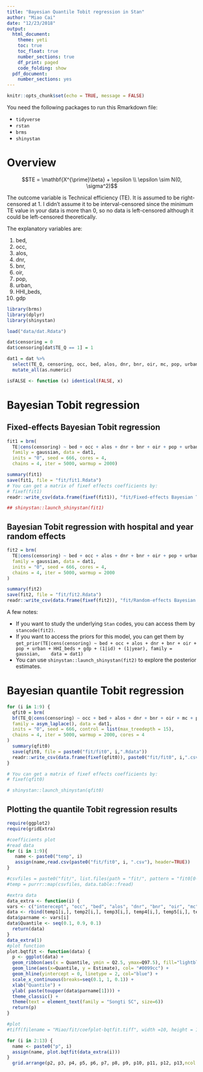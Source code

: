```yaml
---
title: "Bayesian Quantile Tobit regression in Stan"
author: "Miao Cai"
date: "12/23/2018"
output:
  html_document:
    theme: yeti
    toc: true
    toc_float: true
    number_sections: true
    df_print: paged
    code_folding: show
  pdf_document:
    number_sections: yes
---
```


```r
knitr::opts_chunk$set(echo = TRUE, message = FALSE)
```

You need the following packages to run this Rmarkdown file:

- `tidyverse`
- `rstan`
- `brms`
- `shinystan`

# Overview

$$TE = \mathbf{X^{\prime}\beta} + \epsilon \\
\epsilon \sim N(0, \sigma^2)$$

The outcome variable is Technical efficiency (TE). It is assumed to be right-censored at 1. I didn't assume it to be interval-censored since the minimum TE value in your data is more than 0, so no data is left-censored although it could be left-censored theoretically.

The explanatory variables are:

1. bed, 
2. occ, 
3. alos, 
4. dnr, 
5. bnr, 
6. oir, 
7. pop, 
8. urban, 
9. HHI_beds, 
10. gdp

```r
library(brms)
library(dplyr)
library(shinystan)

load("data/dat.Rdata")

dat$censoring = 0
dat$censoring[dat$TE_Q == 1] = 1

dat1 = dat %>% 
  select(TE_Q, censoring, occ, bed, alos, dnr, bnr, oir, mc, pop, urban, gdp, bed1000, HHI_beds, year, id) %>% 
  mutate_all(as.numeric)

isFALSE <- function (x) identical(FALSE, x)
```

# Bayesian Tobit regression

## Fixed-effects Bayesian Tobit regression

```r
fit1 = brm(
  TE|cens(censoring) ~ bed + occ + alos + dnr + bnr + oir + pop + urban + HHI_beds + gdp, 
  family = gaussian, data = dat1, 
  inits = "0", seed = 666, cores = 4,
  chains = 4, iter = 5000, warmup = 2000)

summary(fit1)
save(fit1, file = "fit/fit1.Rdata")
# You can get a matrix of fixef effects coefficients by: 
# fixef(fit1)
readr::write_csv(data.frame(fixef(fit1)), "fit/Fixed-effects Bayesian Tobit regression.csv")

## shinystan::launch_shinystan(fit1)
```

## Bayesian Tobit regression with hospital and year random effects

```r
fit2 = brm(
  TE|cens(censoring) ~ bed + occ + alos + dnr + bnr + oir + pop + urban + HHI_beds + gdp + (1|id) + (1|year), 
  family = gaussian, data = dat1, 
  inits = "0", seed = 666, cores = 4,
  chains = 4, iter = 5000, warmup = 2000
)

summary(fit2)
save(fit2, file = "fit/fit2.Rdata")
readr::write_csv(data.frame(fixef(fit2)), "fit/Random-effects Bayesian Tobit .csv")
```




A few notes:

- If you want to study the underlying `Stan` codes, you can access them by `stancode(fit2)`.
- If you want to access the priors for this model, you can get them by `get_prior(TE|cens(censoring) ~ bed + occ + alos + dnr + bnr + oir + pop + urban + HHI_beds + gdp + (1|id) + (1|year), family = gaussian, 
  data = dat1)`
- You can use `shinystan::launch_shinystan(fit2)` to explore the posterior  estimates.


# Bayesian quantile Tobit regression

```r
for (i in 1:9) {
  qfit0 = brm(
  bf(TE_Q|cens(censoring) ~ occ + bed + alos + dnr + bnr + oir + mc + pop + urban + gdp + bed1000 + HHI_beds + (1|id) + (1|year), quantile = 0.1*i), 
  family = asym_laplace(), data = dat1, 
  inits = "0", seed = 666, control = list(max_treedepth = 15), 
  chains = 4, iter = 5000, warmup = 2000, cores = 4
)
  summary(qfit0)
  save(qfit0, file = paste0("fit/fit0", i,".Rdata"))
  readr::write_csv(data.frame(fixef(qfit0)), paste0("fit/fit0", i,".csv"))
}

# You can get a matrix of fixef effects coefficients by: 
# fixef(qfit0)

# shinystan::launch_shinystan(qfit0)
```

## Plotting the quantile Tobit regression results

```r
require(ggplot2)
require(gridExtra)

#coefficients plot
#read data
for (i in 1:9){
   name <- paste0("temp", i)
   assign(name,read.csv(paste0("fit/fit0", i, ".csv"), header=TRUE))
}

#csvfiles = paste0("fit/", list.files(path = "fit/", pattern = "fit0[0-9].csv"))
#temp = purrr::map(csvfiles, data.table::fread)

#extra data
data_extra <- function(i) {
vars <- c("interecept", "occ", "bed", "alos", "dnr", "bnr", "oir", "mc", "pop", "urban", "gdp", "bed1000", "HHI_beds")
data <- rbind(temp1[i,], temp2[i,], temp3[i,], temp4[i,], temp5[i,], temp6[i,], temp7[i,], temp8[i,], temp9[i,])
data$parname <- vars[i]
data$Quantile <- seq(0.1, 0.9, 0.1)
  return(data)
}
data_extra(1)
#plot function
plot.bqtfit <- function(data) {
  p <- ggplot(data) +
  geom_ribbon(aes(x = Quantile, ymin = Q2.5, ymax=Q97.5), fill="lightblue", alpha = 0.4) + 
  geom_line(aes(x=Quantile, y = Estimate), col= "#0099cc") +
  geom_hline(yintercept = 0, linetype = 2, col="blue") + 
  scale_x_continuous(breaks=seq(0.1, 1, 0.1)) +
  xlab("Quantile") + 
  ylab( paste(toupper(data$parname[1]))) +
  theme_classic() +
  theme(text = element_text(family = "Songti SC", size=6))
  return(p)
}

#plot
#tiff(filename = "Miao/fit/coefplot-bqtfit.tiff", width =10, height = 16, units = "cm", pointsize = 10, bg = "white", res=300)

for (i in 2:13) {
  name <- paste0("p", i)
  assign(name, plot.bqtfit(data_extra(i)))
} 
  grid.arrange(p2, p3, p4, p5, p6, p7, p8, p9, p10, p11, p12, p13,ncol = 2)
```

